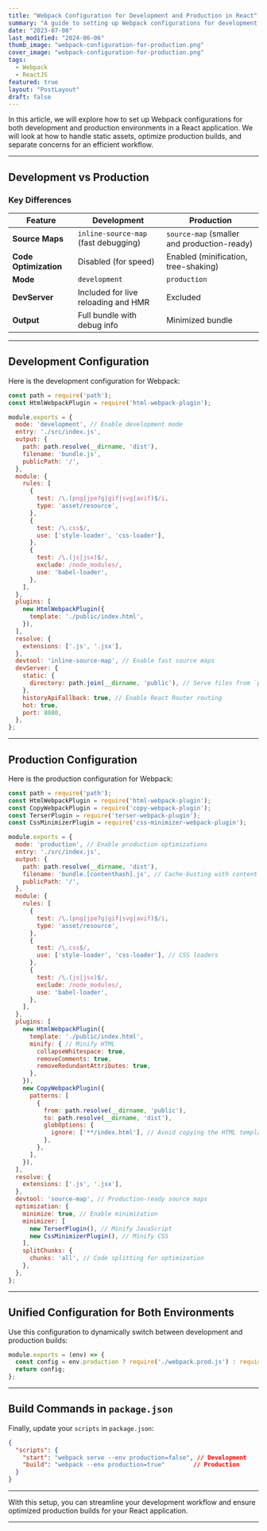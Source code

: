 ```yaml
---
title: "Webpack Configuration for Development and Production in React"
summary: "A guide to setting up Webpack configurations for development and production environments in a React application, including optimizations for production builds."
date: "2023-07-08"
last_modified: "2024-06-06"
thumb_image: "webpack-configuration-for-production.png"
cover_image: "webpack-configuration-for-production.png"
tags:
  - Webpack
  - ReactJS
featured: true
layout: "PostLayout"
draft: false
---
```


In this article, we will explore how to set up Webpack configurations for both development and production environments in a React application. We will look at how to handle static assets, optimize production builds, and separate concerns for an efficient workflow.

---

## Development vs Production

### Key Differences

| Feature                | Development                                      | Production                                      |
|------------------------|--------------------------------------------------|------------------------------------------------|
| **Source Maps**        | `inline-source-map` (fast debugging)             | `source-map` (smaller and production-ready)    |
| **Code Optimization**  | Disabled (for speed)                             | Enabled (minification, tree-shaking)           |
| **Mode**               | `development`                                   | `production`                                   |
| **DevServer**          | Included for live reloading and HMR              | Excluded                                       |
| **Output**             | Full bundle with debug info                     | Minimized bundle                               |

---

## Development Configuration

Here is the development configuration for Webpack:

```javascript
const path = require('path');
const HtmlWebpackPlugin = require('html-webpack-plugin');

module.exports = {
  mode: 'development', // Enable development mode
  entry: './src/index.js',
  output: {
    path: path.resolve(__dirname, 'dist'),
    filename: 'bundle.js',
    publicPath: '/',
  },
  module: {
    rules: [
      {
        test: /\.(png|jpe?g|gif|svg|avif)$/i,
        type: 'asset/resource',
      },
      {
        test: /\.css$/,
        use: ['style-loader', 'css-loader'],
      },
      {
        test: /\.(js|jsx)$/,
        exclude: /node_modules/,
        use: 'babel-loader',
      },
    ],
  },
  plugins: [
    new HtmlWebpackPlugin({
      template: './public/index.html',
    }),
  ],
  resolve: {
    extensions: ['.js', '.jsx'],
  },
  devtool: 'inline-source-map', // Enable fast source maps
  devServer: {
    static: {
      directory: path.join(__dirname, 'public'), // Serve files from `public/`
    },
    historyApiFallback: true, // Enable React Router routing
    hot: true,
    port: 8080,
  },
};
```

---

## Production Configuration

Here is the production configuration for Webpack:

```javascript
const path = require('path');
const HtmlWebpackPlugin = require('html-webpack-plugin');
const CopyWebpackPlugin = require('copy-webpack-plugin');
const TerserPlugin = require('terser-webpack-plugin');
const CssMinimizerPlugin = require('css-minimizer-webpack-plugin');

module.exports = {
  mode: 'production', // Enable production optimizations
  entry: './src/index.js',
  output: {
    path: path.resolve(__dirname, 'dist'),
    filename: 'bundle.[contenthash].js', // Cache-busting with content hash
    publicPath: '/',
  },
  module: {
    rules: [
      {
        test: /\.(png|jpe?g|gif|svg|avif)$/i,
        type: 'asset/resource',
      },
      {
        test: /\.css$/,
        use: ['style-loader', 'css-loader'], // CSS loaders
      },
      {
        test: /\.(js|jsx)$/,
        exclude: /node_modules/,
        use: 'babel-loader',
      },
    ],
  },
  plugins: [
    new HtmlWebpackPlugin({
      template: './public/index.html',
      minify: { // Minify HTML
        collapseWhitespace: true,
        removeComments: true,
        removeRedundantAttributes: true,
      },
    }),
    new CopyWebpackPlugin({
      patterns: [
        {
          from: path.resolve(__dirname, 'public'),
          to: path.resolve(__dirname, 'dist'),
          globOptions: {
            ignore: ['**/index.html'], // Avoid copying the HTML template
          },
        },
      ],
    }),
  ],
  resolve: {
    extensions: ['.js', '.jsx'],
  },
  devtool: 'source-map', // Production-ready source maps
  optimization: {
    minimize: true, // Enable minimization
    minimizer: [
      new TerserPlugin(), // Minify JavaScript
      new CssMinimizerPlugin(), // Minify CSS
    ],
    splitChunks: {
      chunks: 'all', // Code splitting for optimization
    },
  },
};
```

---

## Unified Configuration for Both Environments

Use this configuration to dynamically switch between development and production builds:

```javascript
module.exports = (env) => {
  const config = env.production ? require('./webpack.prod.js') : require('./webpack.dev.js');
  return config;
};
```

---

## Build Commands in `package.json`

Finally, update your `scripts` in `package.json`:

```json
{
  "scripts": {
    "start": "webpack serve --env production=false", // Development
    "build": "webpack --env production=true"        // Production
  }
}
```

---

With this setup, you can streamline your development workflow and ensure optimized production builds for your React application.

---
